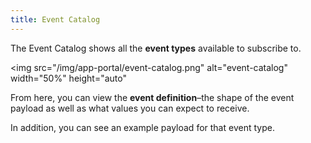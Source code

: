 ```yaml
---
title: Event Catalog
---
```


The Event Catalog shows all the **event types** available to subscribe to.

<img
  src="/img/app-portal/event-catalog.png"
  alt="event-catalog"
  width="50%"
  height="auto"
></img>

From here, you can view the **event definition**–the shape of the event payload
as well as what values you can expect to receive.

In addition, you can see an example payload for that event type.
